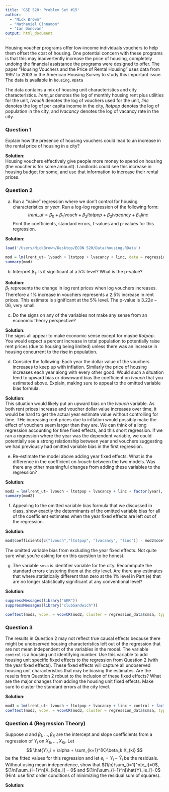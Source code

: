 ```yaml
---
title: 'GSE 520: Problem Set #15'
author: 
  - "Nick Brown"
  - "Nathaniel Cinnamon"
  - "Ian Donovan"
output: html_document
---
```


Housing voucher programs offer low-income individuals vouchers to help them offset the cost of housing.  One potential concern with these programs is that this may inadvertently increase the price of housing, completely undoing the financial assistance the programs were designed to offer.  The paper "Housing Vouchers and the Price of Rental Housing" uses data from 1997 to 2003 in the American Housing Survey to study this important issue.  The data is available in ```housing.RData```

The data contains a mix of housing unit characteristics and city characteristics.  $lrent\_ut$ denotes the log of monthly housing rent plus utilities for the unit, $lvouch$ denotes the log of vouchers used for the unit, $linc$ denotes the log of per capita income in the city, $ltotpop$ denotes the log of population in the city, and $lvacancy$ denotes the log of vacancy rate in the city.

### Question 1

Explain how the presence of housing vouchers could lead to an increase in the rental price of housing in a city?

**Solution:**  
Housing vouchers effectively give people more money to spend on housing (the voucher is for some amount). Landlords could see this increase in housing budget for some, and use that information to increase their rental prices.

### Question 2

(a) Run a "naive" regression where we don't control for housing characteristics or $year$. Run a log-log regression of the following form:
$$ lrent\_ut = \beta_0 + \beta_1 lvouch + \beta_2 ltotpop + \beta_3 lvacancy + \beta_4 linc$$ 
Print the coefficients, standard errors, t-values and p-values for this regression.

**Solution:**  
```R
load('/Users/NickBrown/Desktop/ECON 520/Data/housing.RData')
```
```R
mod = lm(lrent_ut~ lvouch + ltotpop + lvacancy + linc, data = regression_data)
summary(mod)
```

(b) Interpret $\beta_1$. Is it significant at a 5\% level? What is the p-value?

**Solution:**  
$\beta_1$ represents the change in log rent prices when log vouchers increases. Therefore a $1\%$ increase in vouchers represents a $2.5\%$ increase in rent prices. This estimate is significant at the $5\%$ level. The p-value is $3.22e-06$, very small.

(c) Do the signs on any of the variables not make any sense from an economic theory perspective?

**Solution:**  
The signs all appear to make economic sense except for maybe $ltotpop$. You would expect a percent increase in total population to potentially raise rent prices (due to housing being limited) unless there was an increase in housing concurrent to the rise in population. 

(d)  Consider the following: Each year the dollar value of the vouchers increases to keep up with inflation.  Similarly the price of housing increases each year along with every other good.  Would such a situation tend to upward bias or downward bias the coefficient on $lvouch$ that you estimated above.  Explain, making sure to appeal to the omitted variable bias formula.

**Solution:**  
This situation would likely put an upward bias on the $lvouch$ variable. As both rent prices increase and voucher dollar value increases over time, it would be hard to get the actual year estimate value without controlling for time. THe increasing rent prices due to inflation would possibly make the effect of vouchers seem larger than they are. We can think of a long regression accounting for time fixed effects, and this short regression. If we ran a regression where the year was the dependent variable, we could potentially see a strong relationship between year and vouchers suggesting we had previously had omitted variable bias in the first regression.

(e) Re-estimate the model above adding year fixed effects.  What is the difference in the coefficient on $lvouch$ between the two models.  Was there any other meaningful changes from adding these variables to the regression?

**Solution:**  
```r
mod2 = lm(lrent_ut~ lvouch + ltotpop + lvacancy + linc + factor(year), data = regression_data)
summary(mod2)
```


(f) Appealing to the omitted variable bias formula that we discussed in class, show exactly the determinants of the omitted variable bias for all of the coefficient estimates when the year fixed effects are left out of the regression.

**Solution:**  
```R
mod$coefficients[c("lvouch","ltotpop", "lvacancy", "linc")] - mod2$coefficients[c("lvouch","ltotpop", "lvacancy", "linc")]
```
The omitted variable bias from excluding the year fixed effects. Not quite sure what you're asking for on this question to be honest.

(g) The variable ```smsa``` is identifier variable for the city.  Recommpute the standard errors clustering them at the city level.  Are there any estimates that where statistically different than zero at the 1% level in Part (e) that are no longer statistically significant at any conventional level?

**Solution:**  
```R
suppressMessages(library("AER"))
suppressMessages(library("clubSandwich"))
```

```R
coeftest(mod2, vcov. = vcovCR(mod2, cluster = regression_data$smsa, type = "CR1"))
```

### Question 3

The results in Question 2 may not reflect true causal effects because there might be unobserved housing characteristics left out of the regression that are not mean independent of the variables in the model. The variable ```control``` is a housing unit identifying number.  Use this variable to add housing unit specific fixed effects to the regression from Question 2 (with the year fixed effects).  These fixed effects will capture all unobserved housing unit characteristics that may be biasing the estimates.  Are the results from Question 2 robust to the inclusion of these fixed effects?  What are the major changes from adding the housing unit fixed effects.  Make sure to cluster the standard errors at the city level.

**Solution:**  
```R
mod3 = lm(lrent_ut~ lvouch + ltotpop + lvacancy + linc + control + factor(year), data = regression_data)
coeftest(mod3, vcov. = vcovCR(mod3, cluster = regression_data$smsa, type = "CR1"))
```


### Question 4 (Regression Theory)

Suppose $\alpha$ and $\beta_1, ..., \beta_K$ are the intercept and slope coefficients from a regression of $Y_i$ on $X_{1i},...,X_{Ki}$. Let
$$ \hat{Y}_i = \alpha + \sum_{k=1}^{K}\beta_k X_{ki} $$
be the fitted values for this regression and let $e_i = Y_i - \hat{Y}_i$ be the residuals. Without using mean independence, show that $(1/n)\sum_{i=1}^n[e_i]=0$, $(1/n)\sum_{i=1}^n[X_{ki}e_i] = 0$ and $(1/n)\sum_{i=1}^n[\hat{Y}_ie_i]=0$ (Hint: use first order conditions of minimizing the residual sum of squares).

**Solution: **  


